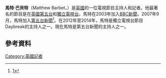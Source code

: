 '''馬特·巴貝特'''（Matthew Barbet，{{bd|1976年|6月8日}}）是[[英國|英國]]的一位電視節目主持人和記者。他最著名的節目是在[[英國第五台|英國第五台]]和[[獨立電視台|獨立電視台]]。馬特在2003年加入[[BBC新聞|BBC新聞]]。2007年9月，馬特加入[[第五台新聞|第五台新聞]]<ref>[http://www.digitalspy.co.uk/broadcasting/a72811/five-news-hires-bbc-londons-barbet.html]</ref>。在2012年至2014年，馬特是獨立電視台節目Daybreak的主持人之一。現在馬特是第五台新聞的主持人之一。
==參考資料==
{{reflist}}
[[Category:英國記者|Category:英國記者]]